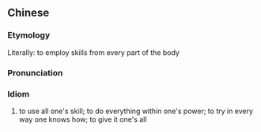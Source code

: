 {{also|使出浑身解数}}
==Chinese==
{{zh-forms|s=使出浑身解数|type=222}}

===Etymology===
Literally: to employ skills from every part of the body

===Pronunciation===
{{zh-pron
|m=shǐchū húnshēn jiěshù
|c=si2 ceot1 wan6 san1 gaai2 sou3,sai2 ceot1 wan6 san1 gaai2 sou3
|cat=id
}}

===Idiom===
{{zh-idiom}}

# to use all one's skill; to do everything within one's power; to try in every way one knows how; to give it one's all